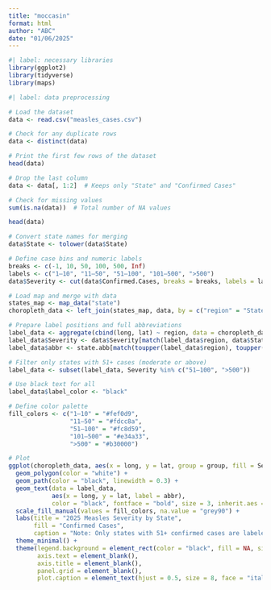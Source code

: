 ```yaml
---
title: "moccasin"
format: html
author: "ABC"
date: "01/06/2025"
---
```


```r
#| label: necessary libraries
library(ggplot2)
library(tidyverse)
library(maps)
```

```r
#| label: data preprocessing

# Load the dataset
data <- read.csv("measles_cases.csv")

# Check for any duplicate rows
data <- distinct(data)

# Print the first few rows of the dataset
head(data)

# Drop the last column
data <- data[, 1:2]  # Keeps only "State" and "Confirmed Cases"

# Check for missing values
sum(is.na(data))  # Total number of NA values

head(data)
```

```r

# Convert state names for merging
data$State <- tolower(data$State)

# Define case bins and numeric labels
breaks <- c(-1, 10, 50, 100, 500, Inf)
labels <- c("1–10", "11–50", "51–100", "101–500", ">500")
data$Severity <- cut(data$Confirmed.Cases, breaks = breaks, labels = labels)

# Load map and merge with data
states_map <- map_data("state")
choropleth_data <- left_join(states_map, data, by = c("region" = "State"))

# Prepare label positions and full abbreviations
label_data <- aggregate(cbind(long, lat) ~ region, data = choropleth_data, FUN = function(x) mean(range(x)))
label_data$Severity <- data$Severity[match(label_data$region, data$State)]
label_data$abbr <- state.abb[match(toupper(label_data$region), toupper(state.name))]

# Filter only states with 51+ cases (moderate or above)
label_data <- subset(label_data, Severity %in% c("51–100", ">500"))

# Use black text for all
label_data$label_color <- "black"

# Define color palette
fill_colors <- c("1–10" = "#fef0d9",
                 "11–50" = "#fdcc8a",
                 "51–100" = "#fc8d59",
                 "101–500" = "#e34a33",
                 ">500" = "#b30000")

# Plot
ggplot(choropleth_data, aes(x = long, y = lat, group = group, fill = Severity)) +
  geom_polygon(color = "white") +
  geom_path(color = "black", linewidth = 0.3) +
  geom_text(data = label_data,
            aes(x = long, y = lat, label = abbr),
            color = "black", fontface = "bold", size = 3, inherit.aes = FALSE) +
  scale_fill_manual(values = fill_colors, na.value = "grey90") +
  labs(title = "2025 Measles Severity by State",
       fill = "Confirmed Cases",
       caption = "Note: Only states with 51+ confirmed cases are labeled for clarity.") +
  theme_minimal() +
  theme(legend.background = element_rect(color = "black", fill = NA, size = 0.5),
        axis.text = element_blank(),
        axis.title = element_blank(),
        panel.grid = element_blank(),
        plot.caption = element_text(hjust = 0.5, size = 8, face = "italic"))
```